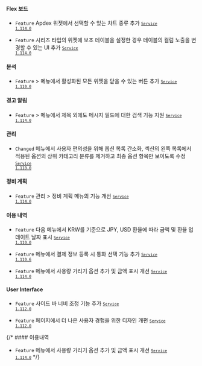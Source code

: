 #### Flex 보드​

- <code class="Feature">Feature</code> Apdex 위젯에서 선택할 수 있는 차트 종류 추가 <code class='changelog-service'><a href="../release-notes/service/service-1_114_x"><code class='changelog-service'>Service 1.114.0​</code></a></code>

- <code class="Feature">Feature</code> 시리즈 타입의 위젯에 보조 테이블을 설정한 경우 테이블의 컬럼 노출을 변경할 수 있는 UI 추가 <code class='changelog-service'><a href="../release-notes/service/service-1_114_x"><code class='changelog-service'>Service 1.114.0​</code></a></code>

#### 분석​

- <code class="Feature">Feature</code> <Cmdname sid="side_analysis" className="uitext" /> &gt; <Cmdname sid="side_metricsChart" className="uitext" /> 메뉴에서 활성화된 모든 위젯을 닫을 수 있는 버튼 추가 <code class='changelog-service'><a href="../release-notes/service/service-1_110_x"><code class='changelog-service'>Service 1.110.0​</code></a></code>

#### 경고 알림​

- <code class="Feature">Feature</code> <Cmdname sid="side_event" className="uitext" /> &gt; <Cmdname sid="side_eventHistory" className="uitext" /> 메뉴에서 제목 외에도 메시지 필드에 대한 검색 기능 지원 <code class='changelog-service'><a href="../release-notes/service/service-1_114_x"><code class='changelog-service'>Service 1.114.0​</code></a></code>

#### 관리​

- <code class="Changed">Changed</code> <Cmdname sid="side_agentSetting" className="uitext" /> 메뉴에서 사용자 편의성을 위해 옵션 목록 간소화, <Cmdname sid="write_options" className="uitext" /> 섹션의 왼쪽 목록에서 적용된 옵션의 상위 카테고리 분류를 제거하고 최종 옵션 항목만 보이도록 수정 <code class='changelog-service'><a href="../release-notes/service/service-1_110_x"><code class='changelog-service'>Service 1.110.0​</code></a></code>

#### 정비 계획​

- <code class="Feature">Feature</code> <span class="uitext">관리</span> &gt; <span class="uitext">정비 계획</span> 메뉴의 기능 개선 <code class='changelog-service'><a href="../release-notes/service/service-1_114_x"><code class='changelog-service'>Service 1.114.0​</code></a></code>

#### 이용 내역​

- <code class="Feature">Feature</code> 다음 메뉴에서 KRW를 기준으로 JPY, USD 환율에 따라 금액 및 환율 업데이트 날짜 표시 <code class='changelog-service'><a href="../release-notes/service/service-1_110_x"><code class='changelog-service'>Service 1.110.0​</code></a></code>

- <code class="Feature">Feature</code> <Cmdname sid="side_paymentInformation" className="uitext" /> 메뉴에서 결제 정보 등록 시 통화 선택 기능 추가 <code class='changelog-service'><a href="../release-notes/service/service-1_110_x"><code class='changelog-service'>Service 1.110.6​</code></a></code>

- <code class="Feature">Feature</code> <Cmdname sid="side_billingPreview" className="uitext" /> 메뉴에서 사용량 가리기 옵션 추가 및 금액 표시 개선 <code class='changelog-service'><a href="../release-notes/service/service-1_114_x"><code class='changelog-service'>Service 1.114.0​</code></a></code>

#### User Interface​

- <code class="Feature">Feature</code> 사이드 바 너비 조정 기능 추가 <code class='changelog-service'><a href="../release-notes/service/service-1_112_x"><code class='changelog-service'>Service 1.112.0​</code></a></code>

- <code class="Feature">Feature</code> <Cmdname sid="platform_catalog" className="uitext" /> 페이지에서 더 나은 사용자 경험을 위한 디자인 개편 <code class='changelog-service'><a href="../release-notes/service/service-1_112_x"><code class='changelog-service'>Service 1.112.0​</code></a></code>

{/* #### 이용내역​

- <code class="Feature">Feature</code> <Cmdname sid="side_billingPreview" className="uitext" /> 메뉴에서 사용량 가리기 옵션 추가 및 금액 표시 개선 <code class='changelog-service'><a href="../release-notes/service/service-1_114_x"><code class='changelog-service'>Service 1.114.0​</code></a></code> */}

